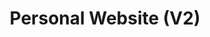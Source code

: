 ---
title: Personal Website (V2)
url: https://thenukasiva.me
caption: A responsive personal website to showcase my experiences, projects and a blog (coming soon)! Built with Next.js and Typescript. 
preview: /img/pwv2.jpg
tags: [Next.js, Typescript, Styled-Components, Styled-System, Vercel]
---